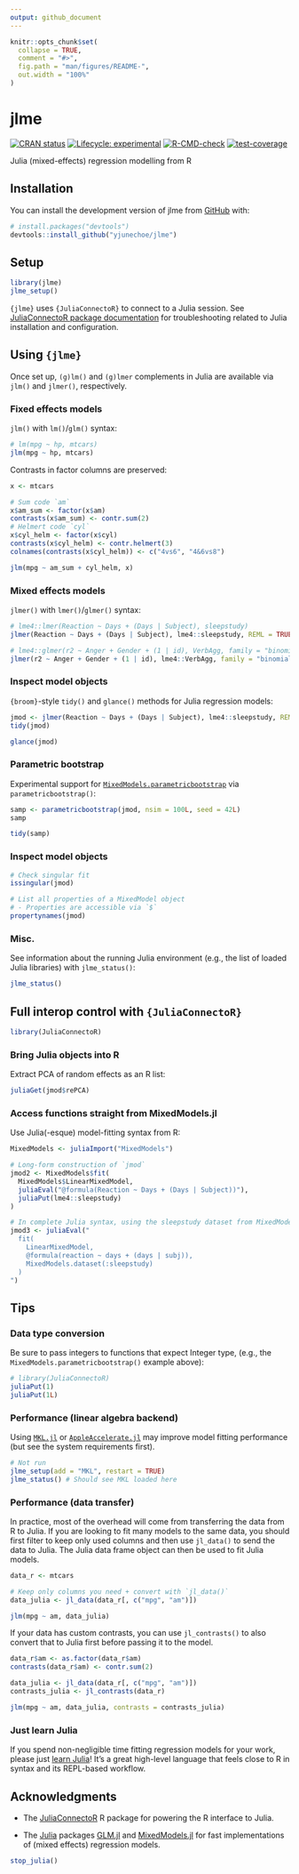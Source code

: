 ```yaml
---
output: github_document
---
```


<!-- README.md is generated from README.Rmd. Please edit that file -->

```r
knitr::opts_chunk$set(
  collapse = TRUE,
  comment = "#>",
  fig.path = "man/figures/README-",
  out.width = "100%"
)
```

# jlme

<!-- badges: start -->
[![CRAN status](https://www.r-pkg.org/badges/version/jlme)](https://CRAN.R-project.org/package=jlme)
[![Lifecycle: experimental](https://img.shields.io/badge/lifecycle-experimental-orange.svg)](https://lifecycle.r-lib.org/articles/stages.html#experimental)
[![R-CMD-check](https://github.com/yjunechoe/jlme/actions/workflows/R-CMD-check.yaml/badge.svg)](https://github.com/yjunechoe/jlme/actions/workflows/R-CMD-check.yaml)
[![test-coverage](https://github.com/yjunechoe/jlme/actions/workflows/test-coverage.yaml/badge.svg)](https://github.com/yjunechoe/jlme/actions/workflows/test-coverage.yaml)
<!-- badges: end -->

Julia (mixed-effects) regression modelling from R

## Installation

You can install the development version of jlme from [GitHub](https://github.com/) with:

``` r
# install.packages("devtools")
devtools::install_github("yjunechoe/jlme")
```

## Setup

```r
library(jlme)
jlme_setup()
```

`{jlme}` uses `{JuliaConnectoR}` to connect to a Julia session. See [JuliaConnectoR package documentation](https://github.com/stefan-m-lenz/JuliaConnectoR) for troubleshooting related to Julia installation and configuration.

## Using `{jlme}`

Once set up, `(g)lm()` and `(g)lmer` complements in Julia are available via `jlm()` and `jlmer()`, respectively.

### Fixed effects models

`jlm()` with `lm()`/`glm()` syntax:

```r
# lm(mpg ~ hp, mtcars)
jlm(mpg ~ hp, mtcars)
```

Contrasts in factor columns are preserved: 

```r
x <- mtcars

# Sum code `am`
x$am_sum <- factor(x$am)
contrasts(x$am_sum) <- contr.sum(2)
# Helmert code `cyl`
x$cyl_helm <- factor(x$cyl)
contrasts(x$cyl_helm) <- contr.helmert(3)
colnames(contrasts(x$cyl_helm)) <- c("4vs6", "4&6vs8")

jlm(mpg ~ am_sum + cyl_helm, x)
```

### Mixed effects models

`jlmer()` with `lmer()`/`glmer()` syntax:

```r
# lme4::lmer(Reaction ~ Days + (Days | Subject), sleepstudy)
jlmer(Reaction ~ Days + (Days | Subject), lme4::sleepstudy, REML = TRUE)
```

```r
# lme4::glmer(r2 ~ Anger + Gender + (1 | id), VerbAgg, family = "binomial")
jlmer(r2 ~ Anger + Gender + (1 | id), lme4::VerbAgg, family = "binomial")
```

### Inspect model objects

`{broom}`-style `tidy()` and `glance()` methods for Julia regression models:

```r
jmod <- jlmer(Reaction ~ Days + (Days | Subject), lme4::sleepstudy, REML = TRUE)
tidy(jmod)
```


```r
glance(jmod)
```

### Parametric bootstrap

Experimental support for [`MixedModels.parametricbootstrap`](https://juliastats.org/MixedModels.jl/stable/bootstrap/) via `parametricbootstrap()`:

```r
samp <- parametricbootstrap(jmod, nsim = 100L, seed = 42L)
samp
```

```r
tidy(samp)
```

### Inspect model objects

```r
# Check singular fit
issingular(jmod)

# List all properties of a MixedModel object
# - Properties are accessible via `$`
propertynames(jmod)
```

### Misc.

See information about the running Julia environment (e.g., the list of loaded Julia libraries) with `jlme_status()`:

```r
jlme_status()
```


## Full interop control with `{JuliaConnectoR}`

```r
library(JuliaConnectoR)
```

### Bring Julia objects into R

Extract PCA of random effects as an R list:

```r
juliaGet(jmod$rePCA)
```

### Access functions straight from MixedModels.jl

Use Julia(-esque) model-fitting syntax from R:

```r
MixedModels <- juliaImport("MixedModels")

# Long-form construction of `jmod`
jmod2 <- MixedModels$fit(
  MixedModels$LinearMixedModel,
  juliaEval("@formula(Reaction ~ Days + (Days | Subject))"),
  juliaPut(lme4::sleepstudy)
)

# In complete Julia syntax, using the sleepstudy dataset from MixedModels.jl
jmod3 <- juliaEval("
  fit(
    LinearMixedModel,
    @formula(reaction ~ days + (days | subj)),
    MixedModels.dataset(:sleepstudy)
  )
")
```


## Tips

### Data type conversion

Be sure to pass integers to functions that expect Integer type, (e.g., the `MixedModels.parametricbootstrap()` example above):

```r
# library(JuliaConnectoR)
juliaPut(1)
juliaPut(1L)
```

### Performance (linear algebra backend)

Using [`MKL.jl`](https://github.com/JuliaLinearAlgebra/MKL.jl) or [`AppleAccelerate.jl`](https://github.com/JuliaLinearAlgebra/AppleAccelerate.jl) may improve model fitting performance (but see the system requirements first).

```r
# Not run
jlme_setup(add = "MKL", restart = TRUE)
jlme_status() # Should see MKL loaded here
```

### Performance (data transfer)

In practice, most of the overhead will come from transferring the data from R to Julia. If you are looking to fit many models to the same data, you should first filter to keep only used columns and then use `jl_data()` to send the data to Julia. The Julia data frame object can then be used to fit Julia models.

```r
data_r <- mtcars

# Keep only columns you need + convert with `jl_data()`
data_julia <- jl_data(data_r[, c("mpg", "am")])

jlm(mpg ~ am, data_julia)
```

If your data has custom contrasts, you can use `jl_contrasts()` to also convert that to Julia first before passing it to the model.

```r
data_r$am <- as.factor(data_r$am)
contrasts(data_r$am) <- contr.sum(2)

data_julia <- jl_data(data_r[, c("mpg", "am")])
contrasts_julia <- jl_contrasts(data_r)

jlm(mpg ~ am, data_julia, contrasts = contrasts_julia)
```

### Just learn Julia

If you spend non-negligible time fitting regression models for your work, please just [learn Julia](https://julialang.org/learning/)! It's a great high-level language that feels close to R in syntax and its REPL-based workflow.


## Acknowledgments

- The [JuliaConnectoR](https://github.com/stefan-m-lenz/JuliaConnectoR) R package for powering the R interface to Julia.

- The [Julia](https://julialang.org/) packages [GLM.jl](https://github.com/JuliaStats/GLM.jl) and [MixedModels.jl](https://github.com/JuliaStats/MixedModels.jl) for fast implementations of (mixed effects) regression models.

```r
stop_julia()
```
